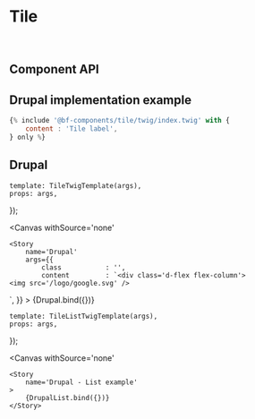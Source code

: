 


<Meta 
    title='Components/Tile' 
    component={TileComponent}
    argTypes={{}}
/>


# Tile

<br/>



## Component API

<Props of={TileComponent} />



## Drupal implementation example

```jsx
{% include '@bf-components/tile/twig/index.twig' with {
    content : 'Tile label',
} only %}
```



## Drupal

    template: TileTwigTemplate(args),
    props: args,
});

<Canvas
    withSource='none'
>
    <Story 
        name='Drupal'
        args={{
            class           : '',
            content         : `<div class='d-flex flex-column'>
    <img src='/logo/google.svg' />
</div>`,
        }}
    >
        {Drupal.bind({})}
    </Story>
</Canvas>


    template: TileListTwigTemplate(args),
    props: args,
});

<Canvas
    withSource='none'
>
    <Story 
        name='Drupal - List example'
    >
        {DrupalList.bind({})}
    </Story>
</Canvas>
